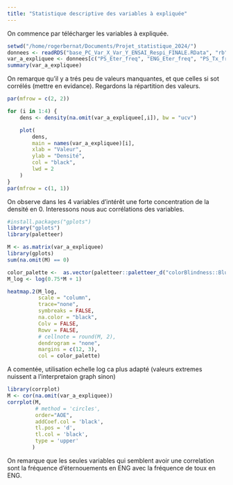 ```yaml
---
title: "Statistique descriptive des variables à expliquée"
---
```


On commence par télécharger les variables à expliquée.
```r
setwd("/home/rogerbernat/Documents/Projet_statistique_2024/")
donnees <- readRDS("base_PC_Var_X_Var_Y_ENSAI_Respi_FINALE.RData", "rb")
var_a_expliquee <- donnees[c("PS_Eter_freq", "ENG_Eter_freq", "PS_Tx_freq", "ENG_Tx_freq")]
summary(var_a_expliquee)
```
On remarque qu'il y a trés peu de valeurs manquantes, et que celles si sot corrélés (mettre en evidance). Regardons la répartition des valeurs.
```r
par(mfrow = c(2, 2))

for (i in 1:4) {
    dens <- density(na.omit(var_a_expliquee[,i]), bw = "ucv")

    plot(
        dens,                
        main = names(var_a_expliquee)[i],
        xlab = "Valeur",                   
        ylab = "Densité",                 
        col = "black",                    
        lwd = 2                 
    )
}
par(mfrow = c(1, 1))

```
On observe dans les 4 variables d'intérêt une forte concentration de la densité en 0. Interessons nous auc corrélations des variables.

```r
#install.packages("gplots")
library("gplots")
library(paletteer)

M <- as.matrix(var_a_expliquee)
library(gplots)
sum(na.omit(M) == 0)

color_palette <-  as.vector(paletteer::paletteer_d("colorBlindness::Blue2DarkOrange12Steps"))
M_log <- log(0.75*M + 1)

heatmap.2(M_log,
          scale = "column",
          trace="none",         
          symbreaks = FALSE,         
          na.color = "black",          
          Colv = FALSE,              
          Rowv = FALSE,
          # cellnote = round(M, 2),         
          dendrogram = "none",        
          margins = c(12, 3),          
          col = color_palette)

```

A comentée, utilisation echelle log ca plus adapté (valeurs extremes nuissent a l'interpretaion graph sinon)


```r
library(corrplot)
M <- cor(na.omit(var_a_expliquee))
corrplot(M,
         # method = 'circles',
         order="AOE",
         addCoef.col = 'black',
         tl.pos = 'd',
         tl.col = 'black',
         type = 'upper'
        )

```

On remarque que les seules variables qui semblent avoir une correlation sont la fréquence d'éternouements en ENG avec la fréquence de toux en ENG.
